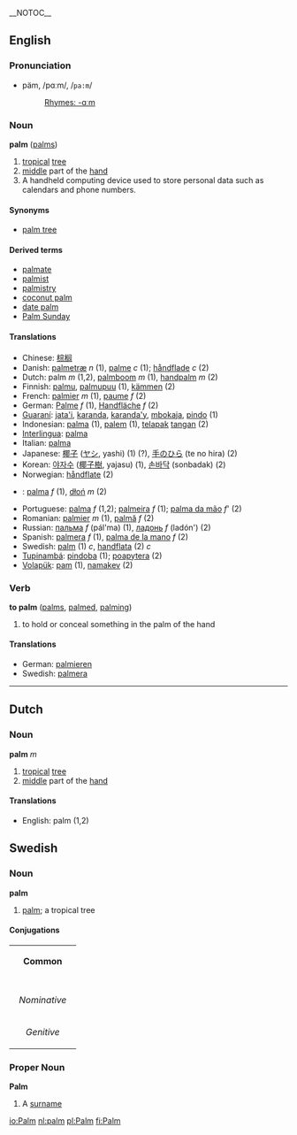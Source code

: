__NOTOC__

==English==

===Pronunciation===
*päm, /pɑːm/, /<tt>pa:m</tt>/
*:[[Rhymes:English:-ɑːm|Rhymes: -ɑːm]]

=== Noun ===
'''palm''' ([[palms]])

# [[tropical]] [[tree]]
# [[middle]] part of the [[hand]]
# A handheld computing device used to store personal data such as calendars and phone numbers.

====Synonyms====
*[[palm tree]]

====Derived terms====
*[[palmate]]
*[[palmist]]
*[[palmistry]]
*[[coconut palm]]
*[[date palm]]
*[[Palm Sunday]]

==== Translations ====
*Chinese: [[棕榈]]
*Danish: [[palmetræ]] ''n'' (1), [[palme]] ''c'' (1); [[håndflade]] ''c'' (2)
*Dutch: palm ''m'' (1,2), [[palmboom]] ''m'' (1), [[handpalm]] ''m'' (2)
*Finnish: [[palmu]], [[palmupuu]] (1), [[kämmen]] (2)
*French: [[palmier]] ''m'' (1), [[paume]] ''f'' (2)
*German: [[Palme]] ''f'' (1), [[Handfläche]] ''f'' (2)
*[[Guaraní]]: [[jata'i]], [[karanda]], [[karanda'y]], [[mbokaja]], [[pindo]] (1)
*Indonesian: [[palma]] (1), [[palem]] (1), [[telapak]] [[tangan]] (2)
*[[Interlingua]]: [[palma]] 
*Italian: [[palma]] 
*Japanese: [[椰子]] ([[ヤシ]], yashi) (1) (?), [[手のひら]] (te no hira) (2)
*Korean: [[야자수]] ([[椰子樹]], yajasu) (1), [[손바닥]] (sonbadak) (2)
*Norwegian: [[håndflate]] (2)
*{{pl}}: [[palma]] ''f'' (1), [[dłoń]] ''m'' (2)
*Portuguese: [[palma]] ''f'' (1,2); [[palmeira]] ''f'' (1); [[palma da mão]] ''f''' (2)
*Romanian: [[palmier]] ''m'' (1), [[palmă]] ''f'' (2)
*Russian: [[пальма]] ''f'' (pál'ma) (1), [[ладонь]] ''f'' (ladón') (2)
*Spanish: [[palmera]] ''f'' (1), [[palma de la mano]] ''f'' (2)
*Swedish: [[palm#Swedish|palm]] (1) ''c'', [[handflata]] (2) ''c''
*[[Tupinambá]]: [[pindoba]] (1); [[poapytera]] (2)
*[[Volapük]]: [[pam]] (1), [[namakev]] (2)

===Verb===
'''to palm''' ([[palms]], [[palmed]], [[palming]])

# to hold or conceal something in the palm of the hand
====Translations====
*German: [[palmieren]]
*Swedish: [[palmera]]

----

==Dutch==

=== Noun ===
'''palm''' ''m''

# [[tropical]] [[tree]]
# [[middle]] part of the [[hand]]

==== Translations ====
*English: palm (1,2)

==Swedish==
===Noun===
'''palm'''
#[[palm#English|palm]]; a tropical tree

====Conjugations====
{| border=1 cellspacing=0 
| bgcolor=#FFFFF0 colspan=5 align=center | '''Common''' 
|- 
|- bgcolor=#FFFFF0 align=center 
! rowspan=2 | 
| colspan=2 width=105 | ''Singular'' 
| colspan=2 | ''Plural'' 
|- bgcolor=#FFFFF0 align=center 
| width=105 | ''Indefinite'' 
| width=105 | ''Definite'' 
| width=105 | ''Indefinite'' 
|  width=105 | ''Definite'' 
|- align=center 
| width=105 bgcolor=#FFFFF0 | ''Nominative'' 
| [[palm]] 
| [[palmen]] 
| [[palmer]] 
| [[palmerna]] 
|- align=center 
| width=105 bgcolor=#FFFFF0 | ''Genitive'' 
| [[palms]] 
| [[palmens]] 
| [[palmers]] 
| [[palmernas]] 
|} 

===Proper Noun===
'''Palm'''
#A [[surname]]

[[io:Palm]]
[[nl:palm]]
[[pl:Palm]]
[[fi:Palm]]